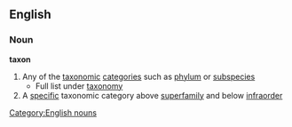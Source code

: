 ==English==
===Noun===
{{wikipedia}}
'''taxon'''
#Any of the [[taxonomic]] [[categories]] such as [[phylum]] or [[subspecies]]
#* Full list under [[taxonomy]]
#A [[specific]] taxonomic category above [[superfamily]] and below [[infraorder]]
[[Category:English nouns]]